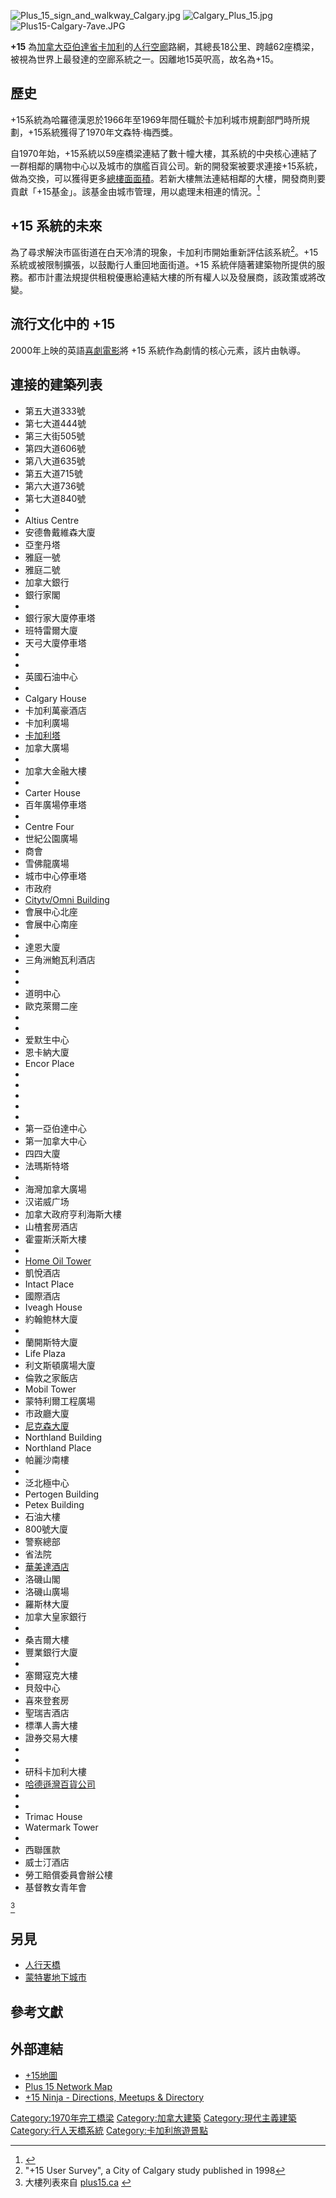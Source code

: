 {{noteTA
|1=zh-hans:埃德蒙顿;zh-hant:艾德蒙頓;zh-hk:愛民頓;zh-tw:愛蒙頓;zh-mo:愛民頓;
|2=zh-hans:阿尔伯塔;zh-hant:艾伯塔;zh-hk:亞伯達;zh-tw:亞伯達;zh-mo:亞伯達;
|3=zh-hans:卡尔加里;zh-hk:卡加利;zh-tw:卡加利;
}}
{{Infobox bridge
| bridge_name      = +15
| native_name      = 
| native_name_lang = 
| image            = Calgary+15.png
| image_size       = 300
| alt              = 
| caption          = 卡加利城區內的 +15 網路
| official_name    = 
| other_name       = 
| carries          = 
| crosses          = 
| locale           =  [[加拿大|加拿大]][[亞伯達省|亞伯達省]][[卡加利|卡加利]]
| owner            = 卡加利市政府及相連大樓業主
| maint            = 
| id               =
| id_type          =  
| website          = 
| architect        = 
| designer         = 
| engineering      = 
| winner           = 1970年文森特·梅西獎
| contracted_designer = 
| design           = 
| material         = 
| length           = 18公里
| width            = 
| height           = 
| mainspan         = 
| spans            = 
| pierswater       = 
| load             = 
| clearance        = 
| below            = 
| life             = 
| builder          = 
| fabricator       = 
| begin            = 
| complete         = 
| cost             = 
| open             = 
| inaugurated      = 
| toll             = 
| traffic          = 
| preceded         = 
| followed         = 
| heritage         = 
| collapsed        = 
| closed           = 
| replaces         = 
| map_cue          = 
| map_image        = 
| map_alt          = 
| map_text         = 
| map_width        = 
| coordinates      = 
| lat              = 
| long             = 
| extra            = 
| references       = 
}}

[[File:Plus_15_sign_and_walkway_Calgary.jpg|thumb]]
[[File:Calgary_Plus_15.jpg|thumb]]
[[File:Plus15-Calgary-7ave.JPG|thumb]]

'''+15''' 為[[加拿大|加拿大]][[亞伯達省|亞伯達省]][[卡加利|卡加利]]的[[人行过街天桥|人行空廊]]路網，其總長18公里、跨越62座橋梁，被視為世界上最發達的空廊系統之一。{{R|卡市府+15}}因離地15英呎高，故名為+15。

==歷史==
+15系統為哈羅德漢恩於1966年至1969年間任職於卡加利城市規劃部門時所規劃，+15系統獲得了1970年文森特·梅西獎。

自1970年始，+15系統以59座橋梁連結了數十幢大樓，其系統的中央核心連結了一群相鄰的購物中心以及城市的旗艦百貨公司。新的開發案被要求連接+15系統，做為交換，可以獲得更多[[總樓面面積|總樓面面積]]。若新大樓無法連結相鄰的大樓，開發商則要貢獻「+15基金」。該基金由城市管理，用以處理未相連的情況。<ref>{{Cite web |url=http://content.calgary.ca/CCA/City+Living/Recreation+and+Leisure/Activities/Walking/Plus+15.htm |title=City of Calgary - Plus 15 System |accessdate=2015-09-14 |archive-date=2007-08-21 |archive-url=https://web.archive.org/web/20070821194436/http://content.calgary.ca/CCA/City%2BLiving/Recreation%2Band%2BLeisure/Activities/Walking/Plus%2B15.htm |dead-url=no }}</ref>

== +15 系統的未來 ==
為了尋求解決市區街道在白天冷清的現象，卡加利市開始重新評估該系統<ref name="city-survey">"+15 User Survey", a City of Calgary study published in 1998</ref>。+15 系統或被限制擴張，以鼓勵行人重回地面街道。+15 系統伴隨著建築物所提供的服務。都市計畫法規提供租稅優惠給連結大樓的所有權人以及發展商，該政策或將改變。

== 流行文化中的 +15 ==
2000年上映的英語[[喜劇電影|喜劇電影]]{{tsl|en|Waydowntown|入城之路}}將 +15 系統作為劇情的核心元素，該片由{{tsl|en|Gary Burns (director)|加里‧伯恩斯}}執導。

==連接的建築列表==
<!--***請協助翻譯為中文***-->
{{colbegin||15em}}
*第五大道333號
*第七大道444號
*第三大街505號
*第四大道606號
*第八大道635號
*第五大道715號
*第六大道736號
*第七大道840號
*{{link-en|亞伯達省公用能源事業局|Alberta Energy Utilities Board}}
*Altius Centre
*安德魯戴維森大廈
*亞奎丹塔
*雅庭一號
*雅庭二號
*加拿大銀行
*銀行家閣
*{{link-en|銀行家大廈|Bankers Hall}}
*銀行家大廈停車塔
*班特雷爾大廈
*天弓大廈停車塔
*{{link-en|博瓦立學院|Bow Valley College}}
*{{link-en|博瓦立廣場|Bow Valley Square}}
*英國石油中心
*{{link-en|卡加利教育委員會|Calgary Board of Education}}
*Calgary House
*卡加利萬豪酒店
*卡加利廣場
*[[卡加利塔|卡加利塔]]
*加拿大廣場
*{{le|道明加拿大信託大樓 (卡加利)|TD Canada Trust Tower, Calgary}}
*加拿大金融大樓
*{{le|坎特拉塔|Canterra Tower}}
*Carter House
*百年廣場停車塔
*{{le|百年廣場|Centennial Place (Calgary)}}
*Centre Four
*世紀公園廣場
*商會
*雪佛龍廣場
*城市中心停車塔
*市政府
*[[CKAL-DT|Citytv/Omni Building]]
*會展中心北座
*會展中心南座
*{{link-en|核心購物中心|The Core Shopping Centre (Calgary)}} 
*達恩大廈
*三角洲鮑瓦利酒店
*{{link-en|泥盆紀花園|Devonian Gardens (Calgary)}}
*{{le|巨蛋大樓|Dome Tower}}
*道明中心
*歐克萊爾二座
*{{link-en|第八大道廣場|Eighth Avenue Place}}
*{{link-en|埃爾夫登中心|Elveden Centre}}
*爱默生中心
*恩卡納大廈
*Encor Place
*{{le|艾普克藝術中心|EPCOR Centre for the Performing Arts}}
*{{le|安永大廈|Ernst and Young Tower}}
*{{link-en|費爾蒙帕利澤酒店|Fairmont Palliser Hotel}}
*{{link-en|五五大廈|Fifth and Fifth}}
*{{le|第五大道廣場|Fifth Avenue Place (Calgary)}}
*第一亞伯達中心
*第一加拿大中心
*四四大廈
*法瑪斯特塔
*{{link-en|格林堡博物館|Glenbow Museum}}
*海灣加拿大廣場
*汉诺威广场
*加拿大政府亨利海斯大樓
*山楂套房酒店
*霍靈斯沃斯大樓
*{{le|Holt Renfrew百貨|Holt Renfrew}}
*[[Home_Oil_Tower|Home Oil Tower]]
*凱悅酒店
*Intact Place
*國際酒店
*Iveagh House
*約翰鲍林大廈
*{{le|賈米森大廈|Jamieson Place (Calgary)}}
*蘭開斯特大廈
*Life Plaza
*利文斯頓廣場大廈
*倫敦之家飯店
*Mobil Tower
*蒙特利爾工程廣場
*市政廳大廈
*[[尼克森大廈|尼克森大廈]]
*Northland Building
*Northland Place
*帕麗沙南樓
*{{le|帕麗沙廣場|One Palliser Square}}
*泛北極中心
*Pertogen Building
*Petex Building
*石油大樓
*800號大廈
*警察總部
*省法院
*[[華美達酒店|華美達酒店]]
*洛磯山閣
*洛磯山廣場
*羅斯林大廈
*加拿大皇家銀行
*{{link-en|桑德曼酒店|Sandman Inn}}
*桑吉爾大樓
*豐業銀行大廈
*{{link-en|斯科細亞中心|Scotia Centre (Calgary)}}
*塞爾寇克大樓
*貝殼中心
*喜來登套房
*聖瑞吉酒店
*標準人壽大樓
*證券交易大樓
*{{le|森科能源中心|Suncor Energy Centre}}
*{{le|永明廣場 (卡加利)|Sun Life Plaza (Calgary)}}
*研科卡加利大樓
*[[哈德遜灣公司|哈德遜灣百貨公司]]
*{{le|天弓大廈|The Bow (skyscraper)}}
*{{link-en|卡加利橫加公司大廈|TransCanada Tower, Calgary}}
*Trimac House
*Watermark Tower
*{{link-en|西加拿大大廈|Western Canadian Place}}
*西聯匯款
*威士汀酒店
*勞工賠償委員會辦公樓
*基督教女青年會
{{colend}}<ref>大樓列表來自 [http://plus15.ca/ plus15.ca] {{Wayback|url=http://plus15.ca/ |date=20080604005316 }}</ref>

==另見==
{{portal|建築}}
* [[人行过街天桥|人行天橋]]
* [[蒙特婁地下城市|蒙特婁地下城市]]

==參考文獻==
{{reflist|refs=
<ref name="卡市府+15">{{cite web |url=http://www.calgary.ca/PDA/LUPP/Pages/Centre-City/centre-city-projects/Calgarys-plus-15-skywalk/Calgary%27s-+15-Skywalk.aspx |archiveurl=https://archive.is/20130921073713/http://www.calgary.ca/PDA/LUPP/Pages/Centre-City/centre-city-projects/Calgarys-plus-15-skywalk/Calgary's-+15-Skywalk.aspx |archivedate=2013-09-21 |title=City of Calgary - Calgary's +15 Skywalk |publisher=卡加利市政府網站 |deadurl=yes |accessdate=2015-09-14 }}</ref>
}}

==外部連結==
* [http://www.calgaryplus15.com +15地圖]{{Wayback|url=http://www.calgaryplus15.com/ |date=20130218072655 }}
* [https://web.archive.org/web/20120306075739/http://www.downtowncalgary.com/imagedir/plus_15_network_map.pdf Plus 15 Network Map]
* [https://web.archive.org/web/20130218072655/http://plus15.com/ +15 Ninja - Directions, Meetups & Directory]

{{coord|51|2|50.05|N|114|4|8.19|W|display=title}}

{{DEFAULTSORT:Plus15}}
[[Category:1970年完工橋梁|Category:1970年完工橋梁]]
[[Category:加拿大建築|Category:加拿大建築]]
[[Category:現代主義建築|Category:現代主義建築]]
[[Category:行人天橋系統|Category:行人天橋系統]]
[[Category:卡加利旅遊景點|Category:卡加利旅遊景點]]
